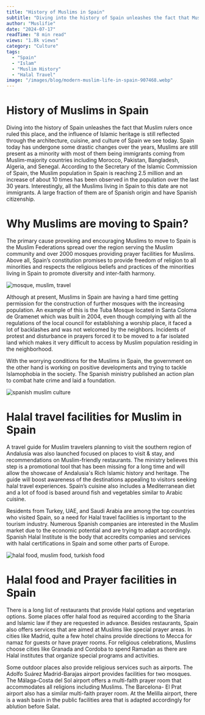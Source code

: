 ```yaml
---
title: "History of Muslims in Spain"
subtitle: "Diving into the history of Spain unleashes the fact that Muslim rulers once ruled this place"
author: "Muslifie"
date: "2024-07-17"
readTime: "8 min read"
views: "1.8k views"
category: "Culture"
tags:
  - "Spain"
  - "Islam"
  - "Muslim History"
  - "Halal Travel"
image: "/images/blog/modern-muslim-life-in-spain-907468.webp"
---
```


# History of Muslims in Spain

Diving into the history of Spain unleashes the fact that Muslim rulers once ruled this place, and the influence of Islamic heritage is still reflected through the architecture, cuisine, and culture of Spain we see today. Spain today has undergone some drastic changes over the years, Muslims are still present as a minority with most of them being immigrants coming from Muslim-majority countries including Morocco, Pakistan, Bangladesh, Algeria, and Senegal. According to the Secretary of the Islamic Commission of Spain, the Muslim population in Spain is reaching 2.5 million and an increase of about 10 times has been observed in the population over the last 30 years. Interestingly, all the Muslims living in Spain to this date are not immigrants. A large fraction of them are of Spanish origin and have Spanish citizenship.

# Why Muslims are moving to Spain?

The primary cause provoking and encouraging Muslims to move to Spain is the Muslim Federations spread over the region serving the Muslim community and over 2000 mosques providing prayer facilities for Muslims. Above all, Spain’s constitution promises to provide freedom of religion to all minorities and respects the religious beliefs and practices of the minorities living in Spain to promote diversity and inter-faith harmony.

![mosque, muslim, travel](/images/blog/pexels-emre-simsek-27565013-20601980-2_480x480.webp)

Although at present, Muslims in Spain are having a hard time getting permission for the construction of further mosques with the increasing population. An example of this is the Tuba Mosque located in Santa Coloma de Gramenet which was built in 2004, even though complying with all the regulations of the local council for establishing a worship place, it faced a lot of backlashes and was not welcomed by the neighbors. Incidents of protest and disturbance in prayers forced it to be moved to a far isolated land which makes it very difficult to access by Muslim population residing in the neighborhood.

With the worrying conditions for the Muslims in Spain, the government on the other hand is working on positive developments and trying to tackle Islamophobia in the society. The Spanish ministry published an action plan to combat hate crime and laid a foundation.

![spanish muslim culture](/images/blog/alexandra-tran-rvE_jTiejVc-unsplash-2_480x480.webp)

# Halal travel facilities for Muslim in Spain

A travel guide for Muslim travelers planning to visit the southern region of Andalusia was also launched focused on places to visit & stay, and recommendations on Muslim-friendly restaurants. The ministry believes this step is a promotional tool that has been missing for a long time and will allow the showcase of Andalusia's Rich Islamic history and heritage. The guide will boost awareness of the destinations appealing to visitors seeking halal travel experiences. Spain’s cuisine also includes a Mediterranean diet and a lot of food is based around fish and vegetables similar to Arabic cuisine.

Residents from Turkey, UAE, and Saudi Arabia are among the top countries who visited Spain, so a need for Halal travel facilities is important to the tourism industry. Numerous Spanish companies are interested in the Muslim market due to the economic potential and are trying to adapt accordingly. Spanish Halal Institute is the body that accredits companies and services with halal certifications in Spain and some other parts of Europe.

![halal food, muslim food, turkish food](/images/blog/pexels-vitrinreklam-15390220-2_480x480.webp)

# Halal food and Prayer facilities in Spain

There is a long list of restaurants that provide Halal options and vegetarian options. Some places offer halal food as required according to the Sharia and Islamic law if they are requested in advance. Besides restaurants, Spain also offers services that are aimed at Muslims like special prayer areas. In cities like Madrid, quite a few hotel chains provide directions to Mecca for namaz for guests or have prayer rooms. For religious celebrations, Muslims choose cities like Granada and Cordoba to spend Ramadan as there are Halal institutes that organize special programs and activities.

Some outdoor places also provide religious services such as airports. The Adolfo Suárez Madrid-Barajas airport provides facilities for two mosques. The Málaga-Costa del Sol airport offers a multi-faith prayer room that accommodates all religions including Muslims. The Barcelona- El Prat airport also has a similar multi-faith prayer room. At the Melilla airport, there is a wash basin in the public facilities area that is adapted accordingly for ablution before Salat.
